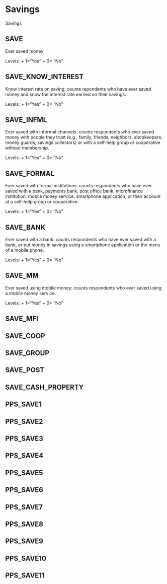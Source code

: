 # Savings

Savings

## SAVE
Ever saved money

Levels: 
+ 1="Yes"
+ 0= "No"

## SAVE_KNOW_INTEREST
Know interest rate on saving: counts repondents who have ever saved money and know the interest rate earned on their savings.

Levels: 
+ 1="Yes"
+ 0= "No"

## SAVE_INFML
Ever saved with informal channels: counts respondents  who ever saved money with people they trust (e.g., family, friends, neighbors, shopkeepers, money guards, savings collectors) or with a self-help group or cooperative without membership.

Levels: 
+ 1="Yes"
+ 0= "No"

## SAVE_FORMAL 
Ever saved with formal institutions: counts respondents who have ever saved with a bank, payments bank, post office bank, microfinance institution, mobile money service, smartphone application, or their account at a self-help group or cooperative. 

Levels: 
+ 1="Yes"
+ 0= "No"

## SAVE_BANK
Ever saved with a bank: counts respondents who have ever saved with a bank, or put money in savings using a smartphone application or the menu of a mobile phone.

Levels: 
+ 1="Yes"
+ 0= "No"

## SAVE_MM
Ever saved using mobile money: counts respondents who ever saved using a mobile money service.

Levels: 
+ 1="Yes"
+ 0= "No"

## SAVE_MFI
## SAVE_COOP
## SAVE_GROUP
## SAVE_POST
## SAVE_CASH_PROPERTY
## PPS_SAVE1
## PPS_SAVE2
## PPS_SAVE3
## PPS_SAVE4
## PPS_SAVE5
## PPS_SAVE6
## PPS_SAVE7
## PPS_SAVE8
## PPS_SAVE9
## PPS_SAVE10
## PPS_SAVE11
